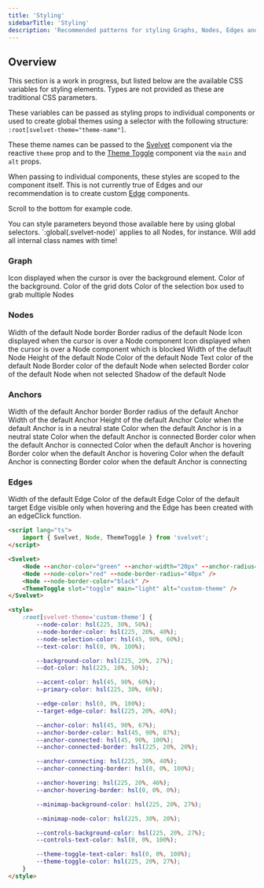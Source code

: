 ```yaml
---
title: 'Styling'
sidebarTitle: 'Styling'
description: 'Recommended patterns for styling Graphs, Nodes, Edges and Anchors'
---
```


## Overview

This section is a work in progress, but listed below are the available CSS variables for styling elements. Types are not provided as these are traditional CSS parameters.

These variables can be passed as styling props to individual components or used to create global themes using a selector with the following structure: `:root[svelvet-theme="theme-name"]`.

These theme names can be passed to the [Svelvet](components/svelvet) component via the reactive `theme` prop and to the [Theme Toggle](components/theme-toggle) component via the `main` and `alt` props.

When passing to individual components, these styles are scoped to the component itself. This is not currently true of Edges and our recommendation is to create custom [Edge](components/edge) components.

Scroll to the bottom for example code.

<Tip>
	You can style parameters beyond those available here by using global selectors.
	`:global(.svelvet-node)` applies to all Nodes, for instance. Will add all internal class names
	with time!
</Tip>

### Graph

<ResponseField name="--background-cursor" default="move">
	Icon displayed when the cursor is over the background element.
</ResponseField>

<ResponseField name="--background-color" default="white">
	Color of the background.
</ResponseField>

<ResponseField name="--dot-color" default="gray">
	Color of the grid dots
</ResponseField>

<ResponseField name="--selection-box-color" default="lightblue">
	Color of the selection box used to grab multiple Nodes
</ResponseField>

### Nodes

<ResponseField name="--node-border-width" default="1px">
	Width of the default Node border
</ResponseField>
<ResponseField name="--node-border-radius" default="10px">
	Border radius of the default Node
</ResponseField>

<ResponseField name="--node-cursor" default="grab">
	Icon displayed when the cursor is over a Node component
</ResponseField>

<ResponseField name="--node-cursor-blocked" default="not-allowed">
	Icon displayed when the cursor is over a Node component which is blocked
</ResponseField>

<ResponseField name="--node-width" default="200px">
	Width of the default Node
</ResponseField>

<ResponseField name="--node-height" default="100px">
	Height of the default Node
</ResponseField>

<ResponseField name="--node-color" default="white">
	Color of the default Node
</ResponseField>

<ResponseField name="--node-text-color" default="white">
	Text color of the default Node
</ResponseField>

<ResponseField name="--node-selection-color" default="white">
	Border color of the default Node when selected
</ResponseField>

<ResponseField name="--node-border-color" default="white">
	Border color of the default Node when not selected
</ResponseField>

<ResponseField name="--node-shadow" default="multi-layer shadow">
	Shadow of the default Node
</ResponseField>

### Anchors

<ResponseField name="--anchor-border-width" default="1px">
	Width of the default Anchor border
</ResponseField>

<ResponseField name="--anchor-radius" default="50%">
	Border radius of the default Anchor
</ResponseField>

<ResponseField name="--anchor-width" default="12px">
	Width of the default Anchor
</ResponseField>

<ResponseField name="--anchor-height" default="12px">
	Height of the default Anchor
</ResponseField>

<ResponseField name="--anchor-color" default="gray">
	Color when the default Anchor is in a neutral state
</ResponseField>

<ResponseField name="--anchor-border-color" default="gray">
	Color when the default Anchor is in a neutral state
</ResponseField>

<ResponseField name="--anchor-connected" default="gray">
	Color when the default Anchor is connected
</ResponseField>

<ResponseField name="--anchor-connected-border" default="gray">
	Border color when the default Anchor is connected
</ResponseField>

<ResponseField name="--anchor-hovering" default="gray">
	Color when the default Anchor is hovering
</ResponseField>

<ResponseField name="--anchor-hovering-border" default="gray">
	Border color when the default Anchor is hovering
</ResponseField>

<ResponseField name="--anchor-connecting" default="gray">
	Color when the default Anchor is connecting
</ResponseField>

<ResponseField name="--anchor-connecting-border" default="gray">
	Border color when the default Anchor is connecting
</ResponseField>

### Edges

<ResponseField name="--edge-width" default="2px">
	Width of the default Edge
</ResponseField>

<ResponseField name="--edge-color" default="black">
	Color of the default Edge
</ResponseField>

<ResponseField name="--target-edge-color" default="gray">
	Color of the default target Edge visible only when hovering and the Edge has been created with an
	edgeClick function.
</ResponseField>

```html
<script lang="ts">
	import { Svelvet, Node, ThemeToggle } from 'svelvet';
</script>

<Svelvet>
	<Node --anchor-color="green" --anchor-width="20px" --anchor-radius="2px" />
	<Node --node-color="red" --node-border-radius="40px" />
	<Node --node-border-color="black" />
	<ThemeToggle slot="toggle" main="light" alt="custom-theme" />
</Svelvet>

<style>
	:root[svelvet-theme='custom-theme'] {
		--node-color: hsl(225, 30%, 50%);
		--node-border-color: hsl(225, 20%, 40%);
		--node-selection-color: hsl(45, 90%, 60%);
		--text-color: hsl(0, 0%, 100%);

		--background-color: hsl(225, 20%, 27%);
		--dot-color: hsl(225, 10%, 50%);

		--accent-color: hsl(45, 90%, 60%);
		--primary-color: hsl(225, 30%, 66%);

		--edge-color: hsl(0, 0%, 100%);
		--target-edge-color: hsl(225, 20%, 40%);

		--anchor-color: hsl(45, 90%, 67%);
		--anchor-border-color: hsl(45, 90%, 87%);
		--anchor-connected: hsl(45, 90%, 100%);
		--anchor-connected-border: hsl(225, 20%, 20%);

		--anchor-connecting: hsl(225, 30%, 40%);
		--anchor-connecting-border: hsl(0, 0%, 100%);

		--anchor-hovering: hsl(225, 20%, 46%);
		--anchor-hovering-border: hsl(0, 0%, 0%);

		--minimap-background-color: hsl(225, 20%, 27%);

		--minimap-node-color: hsl(225, 30%, 20%);

		--controls-background-color: hsl(225, 20%, 27%);
		--controls-text-color: hsl(0, 0%, 100%);

		--theme-toggle-text-color: hsl(0, 0%, 100%);
		--theme-toggle-color: hsl(225, 20%, 27%);
	}
</style>
```
